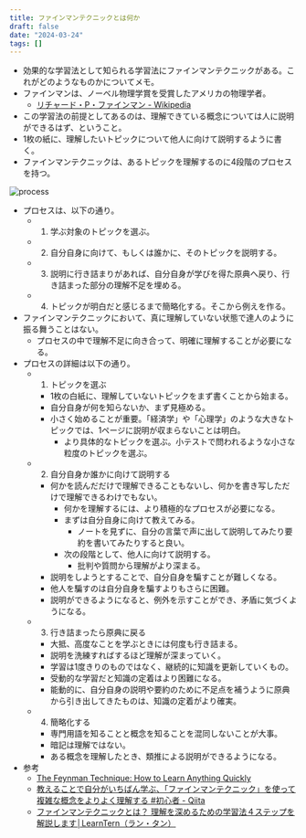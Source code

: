```yaml
---
title: ファインマンテクニックとは何か
draft: false
date: "2024-03-24"
tags: []
---
```


- 効果的な学習法として知られる学習法にファインマンテクニックがある。これがどのようなものかについてメモ。
- ファインマンは、ノーベル物理学賞を受賞したアメリカの物理学者。
  - [リチャード・P・ファインマン - Wikipedia](https://ja.wikipedia.org/wiki/%E3%83%AA%E3%83%81%E3%83%A3%E3%83%BC%E3%83%89%E3%83%BBP%E3%83%BB%E3%83%95%E3%82%A1%E3%82%A4%E3%83%B3%E3%83%9E%E3%83%B3)
- この学習法の前提としてあるのは、理解できている概念については人に説明ができるはず、ということ。
- 1枚の紙に、理解したいトピックについて他人に向けて説明するように書く。
- ファインマンテクニックは、あるトピックを理解するのに4段階のプロセスを持つ。

![process](/images/content/feynman-technique/process.png)

- プロセスは、以下の通り。
  - 1. 学ぶ対象のトピックを選ぶ。
  - 2. 自分自身に向けて、もしくは誰かに、そのトピックを説明する。
  - 3. 説明に行き詰まりがあれば、自分自身が学びを得た原典へ戻り、行き詰まった部分の理解不足を埋める。
  - 4. トピックが明白だと感じるまで簡略化する。そこから例えを作る。
- ファインマンテクニックにおいて、真に理解していない状態で達人のように振る舞うことはない。
  - プロセスの中で理解不足に向き合って、明確に理解することが必要になる。
- プロセスの詳細は以下の通り。
  - 1. トピックを選ぶ
    - 1枚の白紙に、理解していないトピックをまず書くことから始まる。
    - 自分自身が何を知らないか、まず見極める。
    - 小さく始めることが重要。「経済学」や「心理学」のような大きなトピックでは、1ページに説明が収まらないことは明白。
      - より具体的なトピックを選ぶ。小テストで問われるような小さな粒度のトピックを選ぶ。
  - 2. 自分自身か誰かに向けて説明する
    - 何かを読んだだけで理解できることもないし、何かを書き写しただけで理解できるわけでもない。
      - 何かを理解するには、より積極的なプロセスが必要になる。
      - まずは自分自身に向けて教えてみる。
        - ノートを見ずに、自分の言葉で声に出して説明してみたり要約を書いてみたりすると良い。
      - 次の段階として、他人に向けて説明する。
        - 批判や質問から理解がより深まる。
    - 説明をしようとすることで、自分自身を騙すことが難しくなる。
    - 他人を騙すのは自分自身を騙すよりもさらに困難。
    - 説明ができるようになると、例外を示すことができ、矛盾に気づくようになる。
  - 3. 行き詰まったら原典に戻る
    - 大抵、高度なことを学ぶときには何度も行き詰まる。
    - 説明を洗練すればするほど理解が深まっていく。
    - 学習は1度きりのものではなく、継続的に知識を更新していくもの。
    - 受動的な学習だと知識の定着はより困難になる。
    - 能動的に、自分自身の説明や要約のために不足点を補うように原典から引き出してきたものは、知識の定着がより確実。
  - 4. 簡略化する
    - 専門用語を知ることと概念を知ることを混同しないことが大事。
    - 暗記は理解ではない。
    - ある概念を理解したとき、類推による説明ができるようになる。
- 参考
  - [The Feynman Technique: How to Learn Anything Quickly](https://todoist.com/ja/inspiration/feynman-technique)
  - [教えることで自分がいちばん学ぶ、「ファインマンテクニック」を使って複雑な概念をよりよく理解する #初心者 - Qiita](https://qiita.com/e99h2121/items/833b34ed6c34020af8f9)
  - [ファインマンテクニックとは？ 理解を深めるための学習法４ステップを解説します│LearnTern（ラン・タン）](https://learn-tern.com/feynman-technique/)
